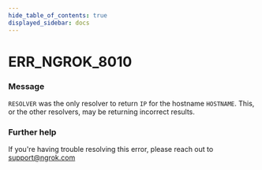 ```yaml
---
hide_table_of_contents: true
displayed_sidebar: docs
---
```



# ERR_NGROK_8010

### Message

`RESOLVER` was the only resolver to return `IP` for the hostname `HOSTNAME`. This, or the other resolvers, may be returning incorrect results.

<ErrorDetails error="err_ngrok_8010" />

### Further help

If you're having trouble resolving this error, please reach out to [support@ngrok.com](mailto:support@ngrok.com?subject=Help%20with%20ERR_NGROK_8010)

